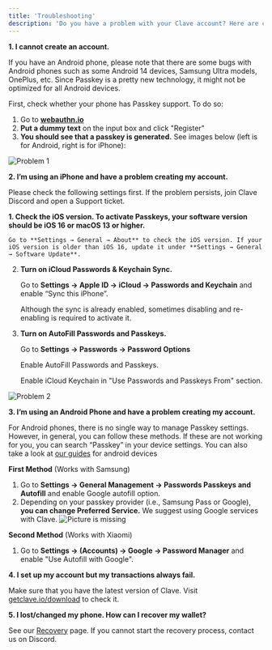 ```yaml
---
title: 'Troubleshooting'
description: 'Do you have a problem with your Clave account? Here are common problems you might face:'
---
```





**1. I cannot create an account.**

If you have an Android phone, please note that there are some bugs with Android phones such as some Android 14 devices, Samsung Ultra models, OnePlus, etc. Since Passkey is a pretty new technology, it might not be optimized for all Android devices.

First, check whether your phone has Passkey support. To do so:

1. Go to **[webauthn.io](https://webauthn.io)**
2. **Put a dummy text** on the input box and click "Register"
3. **You should see that a passkey is generated.** See images below (left is for Android, right is for iPhone):

![Problem 1](./images/trouble1.png)

**2. I’m using an iPhone and have a problem creating my account.**

Please check the following settings first. If the problem persists, join Clave Discord and open a Support ticket.

**1. Check the iOS version. To activate Passkeys, your software version should be iOS 16 or macOS 13 or higher.**

    Go to **Settings → General → About** to check the iOS version. If your iOS version is older than iOS 16, update it under **Settings → General → Software Update**.

2. **Turn on iCloud Passwords & Keychain Sync.**

    Go to **Settings → Apple ID → iCloud → Passwords and Keychain** and enable “Sync this iPhone”. 

    Although the sync is already enabled, sometimes disabling and re-enabling is required to activate it.

3. **Turn on AutoFill Passwords and Passkeys.**

    Go to **Settings → Passwords → Password Options**

    Enable AutoFill Passwords and Passkeys.

    Enable iCloud Keychain in "Use Passwords and Passkeys From" section.

![Problem 2](./images/trouble2.png)

**3. I’m using an Android Phone and have a problem creating my account.**

For Android phones, there is no single way to manage Passkey settings. However, in general, you can follow these methods. If these are not working for you, you can search “Passkey” in your device settings. You can also take a look at [our guides](android-users) for android devices 

**First Method** (Works with Samsung)

1. Go to **Settings → General Management → Passwords Passkeys and Autofill** and enable Google autofill option.
2. Depending on your passkey provider (i.e., Samsung Pass or Google), **you can change Preferred Service.** We suggest using Google services with Clave.
![Picture is missing](./images/trouble3.png)

**Second Method** (Works with Xiaomi)

1. Go to **Settings → (Accounts) → Google → Password Manager** and enable "Use Autofill with Google".


**4. I set up my account but my transactions always fail.**

Make sure that you have the latest version of Clave. Visit [getclave.io/download](https://getclave.io/download) to check it.

**5. I lost/changed my phone. How can I recover my wallet?**

See our [Recovery](how-to-recover-clave) page. If you cannot start the recovery process, contact us on Discord.
